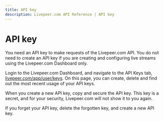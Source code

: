 ```yaml
---
title: API key
description: Livepeer.com API Reference | API key
---
```


# API key

You need an API key to make requests of the Livepeer.com API. You do not need to
create an API key if you are creating and configuring live streams using the
Livepeer.com Dashboard only.

Login to the Livepeer.com Dashboard, and navigate to the API Keys tab,
[livepeer.com/app/user/keys](/app/user/keys). On this page, you can create,
delete and find out the most recent usage of your API keys.

When you create a new API key, copy and secure the API key. This key is a
secret, and for your security, Livepeer.com will not show it to you again.

If you forget your API key, delete the forgotten key, and create a new API key.
